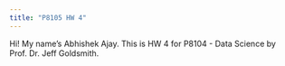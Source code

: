 ```yaml
---
title: "P8105 HW 4"
---
```


Hi! My name's Abhishek Ajay. This is HW 4 for P8104 - Data Science by Prof. Dr. Jeff Goldsmith. 

